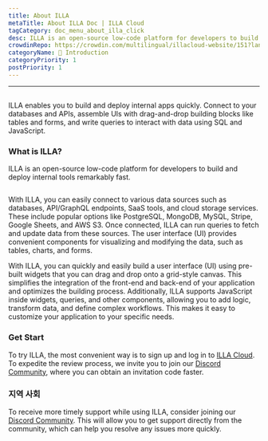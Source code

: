 ```yaml
---
title: About ILLA
metaTitle: About ILLA Doc | ILLA Cloud
tagCategory: doc_menu_about_illa_click
desc: ILLA is an open-source low-code platform for developers to build and deploy internal tools remarkably fast.
crowdinRepo: https://crowdin.com/multilingual/illacloud-website/151?languages=en&filter=basic&value=0
categoryName: 👋 Introduction
categoryPriority: 1
postPriority: 1
---
```


* * *

## <h2 hidden>About ILLA</h2>

ILLA enables you to build and deploy internal apps quickly. Connect to your databases and APIs, assemble UIs with drag-and-drop building blocks like tables and forms, and write queries to interact with data using SQL and JavaScript.

### What is ILLA?

ILLA is an open-source low-code platform for developers to build and deploy internal tools remarkably fast.

<img
  src='https://cdn.illacloud.com/official-website/img/docs/introduction/about-illa-cloud.png'
  alt=""
/>

With ILLA, you can easily connect to various data sources such as databases, API/GraphQL endpoints, SaaS tools, and cloud storage services. These include popular options like PostgreSQL, MongoDB, MySQL, Stripe, Google Sheets, and AWS S3. Once connected, ILLA can run queries to fetch and update data from these sources. The user interface (UI) provides convenient components for visualizing and modifying the data, such as tables, charts, and forms.

With ILLA, you can quickly and easily build a user interface (UI) using pre-built widgets that you can drag and drop onto a grid-style canvas. This simplifies the integration of the front-end and back-end of your application and optimizes the building process. Additionally, ILLA supports JavaScript inside widgets, queries, and other components, allowing you to add logic, transform data, and define complex workflows. This makes it easy to customize your application to your specific needs.

### Get Start

To try ILLA, the most convenient way is to sign up and log in to [ILLA Cloud](https://cloud.illacloud.com/). 
To expedite the review process, we invite you to join our [Discord Community](https://discord.gg/illacloud), where you can obtain an invitation code faster.

### 지역 사회

To receive more timely support while using ILLA, consider joining our [Discord Community](https://discord.gg/illacloud). This will allow you to get support directly from the community, which can help you resolve any issues more quickly. 

